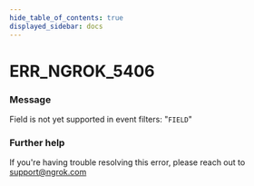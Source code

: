 ```yaml
---
hide_table_of_contents: true
displayed_sidebar: docs
---
```



# ERR_NGROK_5406

### Message

Field is not yet supported in event filters: "`FIELD`"

<ErrorDetails error="err_ngrok_5406" />

### Further help

If you're having trouble resolving this error, please reach out to [support@ngrok.com](mailto:support@ngrok.com?subject=Help%20with%20ERR_NGROK_5406)

